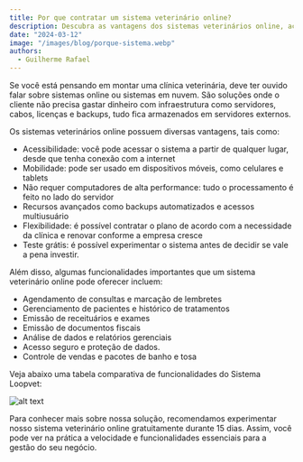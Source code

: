 ```yaml
---
title: Por que contratar um sistema veterinário online?
description: Descubra as vantagens dos sistemas veterinários online, acesso remoto, mobilidade e recursos avançados. Experimente gratuitamente por 15 dias!
date: "2024-03-12"
image: "/images/blog/porque-sistema.webp"
authors:
  - Guilherme Rafael
---
```


Se você está pensando em montar uma clínica veterinária, deve ter ouvido falar sobre sistemas online ou sistemas em nuvem. São soluções onde o cliente não precisa gastar dinheiro com infraestrutura como servidores, cabos, licenças e backups, tudo fica armazenados em servidores externos.

Os sistemas veterinários online possuem diversas vantagens, tais como:

- Acessibilidade: você pode acessar o sistema a partir de qualquer lugar, desde que tenha conexão com a internet
- Mobilidade: pode ser usado em dispositivos móveis, como celulares e tablets
- Não requer computadores de alta performance: tudo o processamento é feito no lado do servidor
- Recursos avançados como backups automatizados e acessos multiusuário
- Flexibilidade: é possível contratar o plano de acordo com a necessidade da clínica e renovar conforme a empresa cresce
- Teste grátis: é possível experimentar o sistema antes de decidir se vale a pena investir.

Além disso, algumas funcionalidades importantes que um sistema veterinário online pode oferecer incluem:

- Agendamento de consultas e marcação de lembretes
- Gerenciamento de pacientes e histórico de tratamentos
- Emissão de receituários e exames
- Emissão de documentos fiscais
- Análise de dados e relatórios gerenciais
- Acesso seguro e proteção de dados.
- Controle de vendas e pacotes de banho e tosa

Veja abaixo uma tabela comparativa de funcionalidades do Sistema Loopvet:

![alt text](/images/blog/tabela.png)

Para conhecer mais sobre nossa solução, recomendamos experimentar nosso sistema veterinário online gratuitamente durante 15 dias. Assim, você pode ver na prática a velocidade e funcionalidades essenciais para a gestão do seu negócio.
